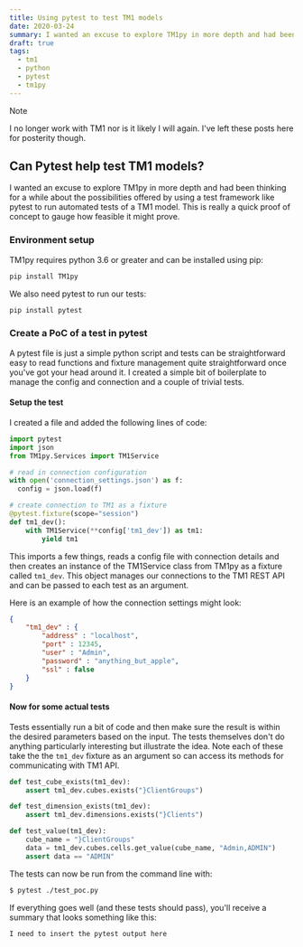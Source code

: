 ```yaml
---
title: Using pytest to test TM1 models
date: 2020-03-24
summary: I wanted an excuse to explore TM1py in more depth and had been thinking for a while about the possibilities offered by using a test framework like pytest to run automated tests of a TM1 model. This is really a quick proof of concept to gauge how feasible it might prove.
draft: true
tags:
  - tm1
  - python
  - pytest
  - tm1py
---
```


> [!NOTE]
> I no longer work with TM1 nor is it likely I will again. I've left these posts here for posterity though.

## Can Pytest help test TM1 models?

I wanted an excuse to explore TM1py in more depth and had been thinking for a while about the possibilities offered by using a test framework like pytest to run automated tests of a TM1 model. This is really a quick proof of concept to gauge how feasible it might prove.

### Environment setup

TM1py requires python 3.6 or greater and can be installed using pip:

```bash
pip install TM1py
```

We also need pytest to run our tests:

```bash
pip install pytest
```

### Create a PoC of a test in pytest

A pytest file is just a simple python script and tests can be straightforward easy to read functions and fixture management quite straightforward once you've got your head around it. I created a simple bit of boilerplate to manage the config and connection and a couple of trivial tests.

#### Setup the test

I created a file and added the following lines of code:

```python
import pytest
import json
from TM1py.Services import TM1Service

# read in connection configuration
with open('connection_settings.json') as f:
  config = json.load(f)

# create connection to TM1 as a fixture
@pytest.fixture(scope="session")
def tm1_dev():
    with TM1Service(**config['tm1_dev']) as tm1:
        yield tm1
```

This imports a few things, reads a config file with connection details and then creates an instance of the TM1Service class from TM1py as a fixture called `tm1_dev`. This object manages our connections to the TM1 REST API and can be passed to each test as an argument.

Here is an example of how the connection settings might look:

```json
{
    "tm1_dev" : {
        "address" : "localhost",
        "port" : 12345,
        "user" : "Admin",
        "password" : "anything_but_apple",
        "ssl" : false
    }
}
```

#### Now for some actual tests

Tests essentially run a bit of code and then make sure the result is within the desired parameters based on the input. The tests themselves don't do anything particularly interesting but illustrate the idea. Note each of these take the the `tm1_dev` fixture as an argument so can access its methods for communicating with TM1 API.

```python
def test_cube_exists(tm1_dev):
    assert tm1_dev.cubes.exists("}ClientGroups")

def test_dimension_exists(tm1_dev):
    assert tm1_dev.dimensions.exists("}Clients")

def test_value(tm1_dev):
    cube_name = "}ClientGroups"
    data = tm1_dev.cubes.cells.get_value(cube_name, "Admin,ADMIN")
    assert data == "ADMIN"
```

The tests can now be run from the command line with:

```bash
$ pytest ./test_poc.py
```

If everything goes well (and these tests should pass), you'll receive a summary that looks something like this:

```
I need to insert the pytest output here
```
